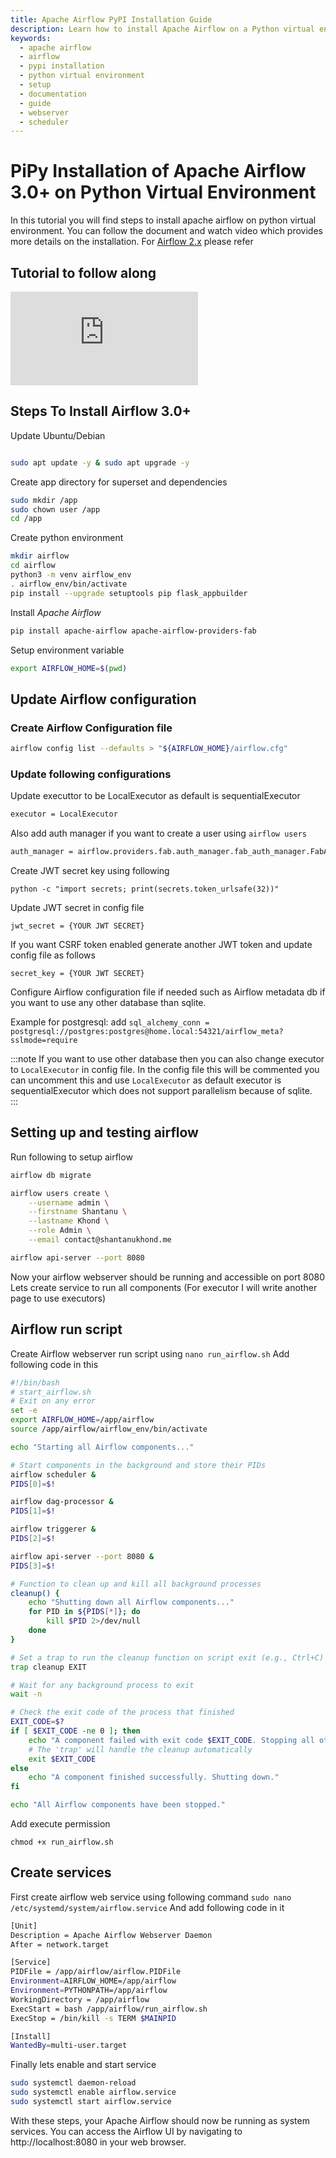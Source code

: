 ```yaml
---
title: Apache Airflow PyPI Installation Guide
description: Learn how to install Apache Airflow on a Python virtual environment using PyPI, including setup for api server and scheduler services.
keywords:
  - apache airflow
  - airflow
  - pypi installation
  - python virtual environment
  - setup
  - documentation
  - guide
  - webserver
  - scheduler
---
```


# PiPy Installation of Apache Airflow 3.0+ on Python Virtual Environment

In this tutorial you will find steps to install apache airflow on python virtual environment. You can follow the document and watch video which provides more details on the installation. For [Airflow 2.x](/docs/Installation/PiPy2x) please refer 

## Tutorial to follow along
<div class="video-container">
  <iframe
    src="https://www.youtube.com/embed/JMHn1dxZuXM?si=Tvjuqi_uRZs3M9P6"
    title="YouTube video player"
    frameborder="0"
    allow="accelerometer; autoplay; clipboard-write; encrypted-media; gyroscope; picture-in-picture; web-share"
    referrerpolicy="strict-origin-when-cross-origin"
    allowfullscreen
  ></iframe>
</div>

## Steps To Install Airflow 3.0+

Update Ubuntu/Debian

```bash

sudo apt update -y & sudo apt upgrade -y

```


Create app directory for superset and dependencies
```bash
sudo mkdir /app
sudo chown user /app
cd /app
```

Create python environment
```bash
mkdir airflow
cd airflow
python3 -m venv airflow_env
. airflow_env/bin/activate
pip install --upgrade setuptools pip flask_appbuilder
```


Install *Apache Airflow*
```bash
pip install apache-airflow apache-airflow-providers-fab
```


Setup environment variable 
```bash
export AIRFLOW_HOME=$(pwd)
```


## Update Airflow configuration
### Create Airflow Configuration file
```bash
airflow config list --defaults > "${AIRFLOW_HOME}/airflow.cfg"
```

### Update following configurations
Update executtor to be LocalExecutor as default is sequentialExecutor
```bash
executor = LocalExecutor
```

Also add auth manager if you want to create a user using `airflow users`
```bash
auth_manager = airflow.providers.fab.auth_manager.fab_auth_manager.FabAuthManager
```

Create JWT secret key using following 
```
python -c "import secrets; print(secrets.token_urlsafe(32))"
```

Update JWT secret in config file
```
jwt_secret = {YOUR JWT SECRET}
```

If you want CSRF token enabled generate another JWT token and update config file as follows
```
secret_key = {YOUR JWT SECRET}
```


Configure Airflow configuration file if needed such as Airflow metadata db if you want to use any other database than sqlite. 

Example for postgresql:
 add `sql_alchemy_conn = postgresql://postgres:postgres@home.local:54321/airflow_meta?sslmode=require`


:::note
If you want to use other database then you can also change executor to `LocalExecutor` in config file. In the config file this will be commented you can uncomment this and use `LocalExecutor` as default executor is sequentialExecutor which does not support parallelism because of sqlite.  
:::


## Setting up and testing airflow
Run following to setup airflow
```bash
airflow db migrate

airflow users create \
    --username admin \
    --firstname Shantanu \
    --lastname Khond \
    --role Admin \
    --email contact@shantanukhond.me

airflow api-server --port 8080
```


Now your airflow webserver should be running and accessible on port 8080 Lets create service to run all components (For executor I will write another page to use executors)

## Airflow run script 
Create Airflow webserver run script using `nano run_airflow.sh`
Add following code in this
```bash
#!/bin/bash
# start_airflow.sh
# Exit on any error
set -e
export AIRFLOW_HOME=/app/airflow
source /app/airflow/airflow_env/bin/activate

echo "Starting all Airflow components..."

# Start components in the background and store their PIDs
airflow scheduler &
PIDS[0]=$!

airflow dag-processor &
PIDS[1]=$!

airflow triggerer &
PIDS[2]=$!

airflow api-server --port 8080 &  
PIDS[3]=$!

# Function to clean up and kill all background processes
cleanup() {
    echo "Shutting down all Airflow components..."
    for PID in ${PIDS[*]}; do
        kill $PID 2>/dev/null
    done
}

# Set a trap to run the cleanup function on script exit (e.g., Ctrl+C)
trap cleanup EXIT

# Wait for any background process to exit
wait -n

# Check the exit code of the process that finished
EXIT_CODE=$?
if [ $EXIT_CODE -ne 0 ]; then
    echo "A component failed with exit code $EXIT_CODE. Stopping all other components."
    # The 'trap' will handle the cleanup automatically
    exit $EXIT_CODE
else
    echo "A component finished successfully. Shutting down."
fi

echo "All Airflow components have been stopped."
``` 


Add execute permission
```
chmod +x run_airflow.sh
``` 

## Create services 

First create airflow web service using following command
`sudo nano /etc/systemd/system/airflow.service`
And add following code in it

```bash
[Unit]
Description = Apache Airflow Webserver Daemon
After = network.target

[Service]
PIDFile = /app/airflow/airflow.PIDFile
Environment=AIRFLOW_HOME=/app/airflow
Environment=PYTHONPATH=/app/airflow
WorkingDirectory = /app/airflow
ExecStart = bash /app/airflow/run_airflow.sh
ExecStop = /bin/kill -s TERM $MAINPID

[Install]
WantedBy=multi-user.target
```

Finally lets enable and start service    
```bash
sudo systemctl daemon-reload
sudo systemctl enable airflow.service
sudo systemctl start airflow.service
```

With these steps, your Apache Airflow should now be running as system services. You can access the Airflow UI by navigating to http://localhost:8080 in your web browser.